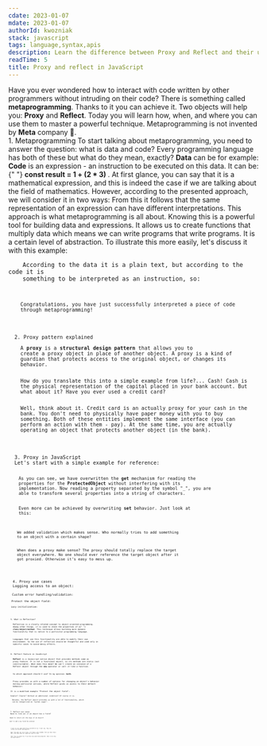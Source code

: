 ```yaml
---
cdate: 2023-01-07
mdate: 2023-01-07
authorId: kwozniak
stack: javascript
tags: language,syntax,apis
description: Learn the difference between Proxy and Reflect and their useful use cases.
readTime: 5
title: Proxy and reflect in JavaScript
---
```


<Prelude>
  <M>
    Have you ever wondered how to interact with code written by other
    programmers without intruding on their code?
  </M>
  <M>
    There is something called <B>metaprogramming</B>. Thanks to it you can
    achieve it.
  </M>
  <M>
    Two objects will help you: <B>Proxy</B> and <B>Reflect</B>. Today you will
    learn how, when, and where you can use them to master a powerful technique.
  </M>
  <Hint hasBg>
    Metaprogramming is not invented by <B>Meta</B> company 🤡.
  </Hint>
</Prelude>

<Section>
  <XL>1. Metaprogramming</XL>
  <M>
    To start talking about metaprogramming, you need to answer the question:
    what is data and code? Every programming language has both of these but what
    do they mean, exactly?
  </M>
  <M>
    <B>Data</B> can be for example:
  </M>
  <List items="number, symbol, array, object, string" />
  <M>
    <B>Code</B> is an expression - an instruction to be executed on this data.
    It can be:{" "}
    <B hasBg fullBg>
      const result = 1 + (2 * 3)
    </B>
    .
  </M>
  <M>
    At first glance, you can say that it is a mathematical expression, and this
    is indeed the case if we are talking about the field of mathematics.
    However, according to the presented approach, we will consider it in two
    ways:
  </M>
  <List items="by data: '1 + (2 * 3)' - is a string!, by code: '1 + (2 * 3)' - is it code snippet? Then it is 7!" />
  <M>
    From this it follows that the same representation of an expression can have
    different interpretations. This approach is what metaprogramming is all
    about.
  </M>
  <M>
    Knowing this is a powerful tool for building data and expressions. It allows
    us to create functions that multiply data which means we can write programs
    that write programs. It is a certain level of abstraction.
  </M>
  <M>To illustrate this more easily, let's discuss it with this example:</M>
  <Code
    description="For loop"
    src="/snippets/proxy-and-reflect-in-javascript/for.js"
  />
  <M>
    According to the data it is a plain text, but according to the code it is
    something to be interpreted as an instruction, so:
  </M>
  <Code
    description="For as set of instructions"
    src="/snippets/proxy-and-reflect-in-javascript/for-pseudo.txt"
  />
  <M>
    Congratulations, you have just successfully interpreted a piece of code
    through metaprogramming!
  </M>
</Section>

<Section>
  <XL>2. Proxy pattern explained</XL>
  <M>
    A <B>proxy</B> is a <B>structural design pattern</B> that allows you to
    create a proxy object in place of another object. A proxy is a kind of
    guardian that protects access to the original object, or changes its
    behavior.
  </M>
  <M>
    How do you translate this into a simple example from life?... Cash! Cash is
    the physical representation of the capital placed in your bank account. But
    what about it? Have you ever used a credit card?
  </M>
  <M>
    Well, think about it. Credit card is an actually proxy for your cash in the
    bank. You don't need to physically have paper money with you to buy
    something. Both of these entities implement the same interface (you can
    perform an action with them - pay). At the same time, you are actually
    operating an object that protects another object (in the bank).
  </M>
</Section>

<Section>
  <XL>3. Proxy in JavaScript</XL>
  <M>Let's start with a simple example for reference:</M>
  <Code
    description="Your first proxy"
    src="/snippets/proxy-and-reflect-in-javascript/first-proxy.js"
  />
  <M>
    As you can see, we have overwritten the <B>get</B> mechanism for reading the
    properties for the <B>ProtectedObject</B> without interfering with its
    implementation. Now reading a property separated by the symbol "_", you are
    able to transform several properties into a string of characters.
  </M>
  <M>
    Even more can be achieved by overwriting <B>set</B> behavior. Just look at
    this:
  </M>
  <Code
    description="Strict"
    src="/snippets/proxy-and-reflect-in-javascript/set-change.js"
  />
  <M>
    We added validation which makes sense. Who normally tries to add something
    to an object with a certain shape?
  </M>
  <Hint hasBg>
    When does a proxy make sense? The proxy should totally replace the target
    object everywhere. No one should ever reference the target object after it
    got proxied. Otherwise it’s easy to mess up.
  </Hint>
</Section>

<Section>
  <XL>4. Proxy use cases</XL>
  <M>Logging access to an object:</M>
  <Code
    description="Logging properties"
    src="/snippets/proxy-and-reflect-in-javascript/logging-access-to-obj.js"
  />
  <M>Custom error handling/validation:</M>
  <Code
    description="Cool validation"
    src="/snippets/proxy-and-reflect-in-javascript/validation.js"
  />
  <M>Protect the object field:</M>
  <Code
    description="Like a guard"
    src="/snippets/proxy-and-reflect-in-javascript/guard.js"
  />
  <M>Lazy initialization:</M>
  <Code
    description="Lazy"
    src="/snippets/proxy-and-reflect-in-javascript/lazy.js"
  />
</Section>

<Section>
  <XL>5. What is Reflection?</XL>
  <M>
    Reflection is a closely related concept to object-oriented programming.
    Among other things, it is used to check the properties of a{" "}
    <B>class/object/method</B>. This technique allows building more dynamic
    functionality that is native to a particular programming language.
  </M>
  <M>
    Languages that use this functionality are able to modify their own
    environment. So the use of reflection should be thoughtful and used only in
    specific cases to avoid messy effects.
  </M>
</Section>
<Section>
  <XL>6. Reflect feature in JavaScript</XL>
  <M>
    <B>Reflect</B> is a Javascript native object that provides methods same as
    proxy feature. It is not a functional object, so its methods are static (not
    constructable). What does this mean? We can't create an instance of a
    Reflect object through the <B>new</B> operator or call it like a function.
  </M>
  <M>
    So which approach should I use? In my opinion: <B>both</B>.
  </M>
  <M>
    Proxy provides us with a number of options for changing an object's behavior
    during particular actions, while Reflect gives us access to their default
    behavior.
  </M>
  <M>It is a modified example "Protect the object field":</M>
  <Code
    description="Guard but with Reflect"
    src="/snippets/proxy-and-reflect-in-javascript/reflect-guard.js"
  />
  <M>Simpler? Clearer? Without an additional condition? Of course it is.</M>
  <M>
    Besides, the Reflect object provides us with a lot of functionality, which
    can be categorized as "syntax sugar".
  </M>
</Section>

<Section>
  <XL>7. Reflect use cases</XL>
  <M>Need to find out if an object has a field?</M>
  <Code
    description="Searching..."
    src="/snippets/proxy-and-reflect-in-javascript/find-field.js"
  />
  <M>Need to return all the keys of an object?</M>
  <Code
    description="Keys list"
    src="/snippets/proxy-and-reflect-in-javascript/keys-in-obj.js"
  />
  <M>Want to add a new field? No problem!</M>
  <Code
    description="Adding field"
    src="/snippets/proxy-and-reflect-in-javascript/new-field.js"
  />
</Section>

<Summary>
  <M>
    I hope you now understand Proxy and Reflect 🧑‍💻. I must say, they are
    tricky, yet useful and powerful.
  </M>
  <M>
    Next time when you see an ugly, old legacy code remember that you have these
    API's and there may be a good use case for them.
  </M>
  <M>
    Feel free to contact me if you have any questions/proposals. Have a nice day
    and good health!
  </M>
</Summary>
